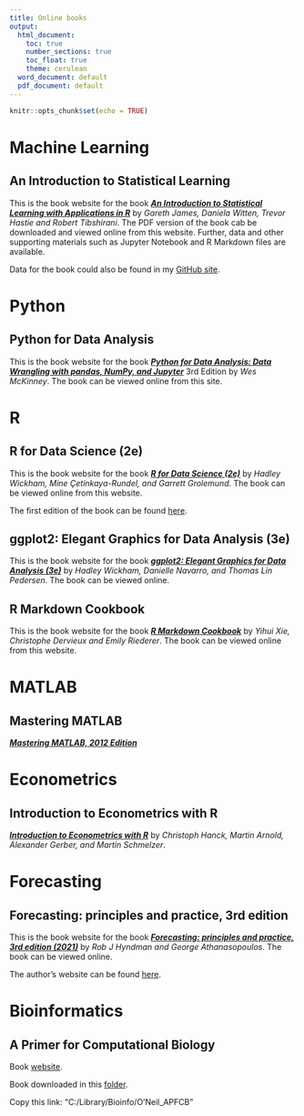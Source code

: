 ```yaml
---
title: Online books
output:
  html_document:
    toc: true
    number_sections: true
    toc_float: true
    theme: cerulean
  word_document: default
  pdf_document: default
---
```


```r
knitr::opts_chunk$set(echo = TRUE)
```


# Machine Learning

## An Introduction to Statistical Learning

This is the book website for the book ***[An Introduction to Statistical Learning with Applications in R](https://www.statlearning.com/)*** by *Gareth James, Daniela Witten, Trevor Hastie and Robert Tibshirani*. The PDF version of the book cab be downloaded and viewed online from this website. Further, data and other supporting materials such as Jupyter Notebook and R Markdown files are available.

Data for the book could also be found in my [GitHub site](https://github.com/stevenkhwun/Online-resources/tree/main/ISLR).



# Python

## Python for Data Analysis

This is the book website for the book ***[Python for Data Analysis: Data Wrangling with pandas, NumPy, and Jupyter](https://wesmckinney.com/book/)*** 3rd Edition by *Wes McKinney*. The book can be viewed online from this site. 



# R

## R for Data Science (2e)

This is the book website for the book ***[R for Data Science (2e)](https://r4ds.hadley.nz/)*** by *Hadley Wickham, Mine Çetinkaya-Rundel, and Garrett Grolemund*. The book can be viewed online from this website.

The first edition of the book can be found [here](https://r4ds.had.co.nz/).

## ggplot2: Elegant Graphics for Data Analysis (3e)

This is the book website for the book ***[ggplot2: Elegant Graphics for Data Analysis (3e)](https://ggplot2-book.org/)*** by *Hadley Wickham, Danielle Navarro, and Thomas Lin Pedersen*. The book can be viewed online.

## R Markdown Cookbook

This is the book website for the book ***[R Markdown Cookbook](https://bookdown.org/yihui/rmarkdown-cookbook/)*** by *Yihui Xie, Christophe Dervieux and Emily Riederer*. The book can be viewed online from this website.

# MATLAB

## Mastering MATLAB

***[Mastering MATLAB, 2012 Edition](http://www.masteringmatlab.com/)***

# Econometrics

## Introduction to Econometrics with R

***[Introduction to Econometrics with R](https://www.econometrics-with-r.org/index.html)*** by *Christoph Hanck, Martin Arnold, Alexander Gerber, and Martin Schmelzer*.


# Forecasting

## Forecasting: principles and practice, 3rd edition

This is the book website for the book ***[Forecasting: principles and practice, 3rd edition (2021)](https://otexts.com/fpp3/)*** by *Rob J Hyndman and George Athanasopoulos*. The book can be viewed online.

The author's website can be found [here](https://robjhyndman.com/).

# Bioinformatics

## A Primer for Computational Biology

Book [website](https://open.oregonstate.education/computationalbiology/).

Book downloaded in this [folder](C:/Library/Bioinfo/O'Neil_APFCB).

Copy this link: "C:/Library/Bioinfo/O'Neil_APFCB"